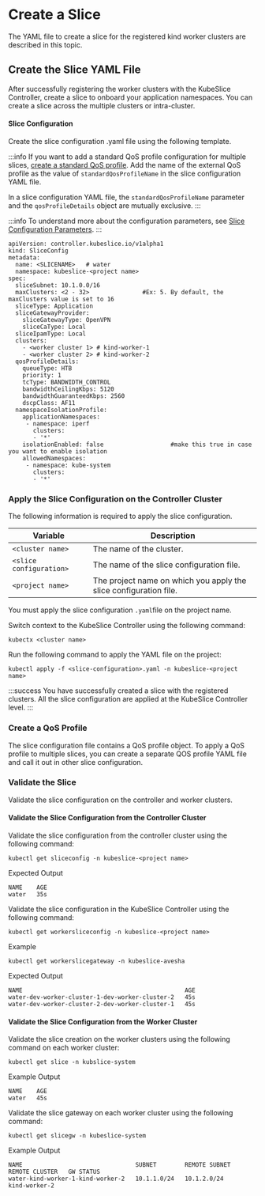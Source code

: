 # Create a Slice 
The YAML file to create a slice for the registered kind worker clusters are described in this topic. 

## Create the Slice YAML File 
After successfully registering the worker clusters with the KubeSlice Controller, create 
a slice to onboard your application namespaces. You can create a slice across the 
multiple clusters or intra-cluster.

#### Slice Configuration 
Create the slice configuration .yaml file using the following template.

:::info
If you want to add a standard QoS profile configuration for multiple slices, 
[create a standard QoS profile](/versioned_docs/version-0.7.0/getting-started-with-cloud-clusters/installing-kubeslice/creating-a-slice.mdx#create-a-standard-qos-profile). 
Add the name of the external QoS profile as the value of `standardQosProfileName` in the slice configuration YAML file. 

In a slice configuration YAML file, the `standardQosProfileName` parameter and the `qosProfileDetails` 
object are mutually exclusive.
:::

:::info
To understand more about the configuration parameters, see [Slice
Configuration Parameters](/versioned_docs/version-0.7.0/reference/configuration-parameters.mdx#slice-configuration-parameters).
:::

```
apiVersion: controller.kubeslice.io/v1alpha1
kind: SliceConfig
metadata:
  name: <SLICENAME>   # water
  namespace: kubeslice-<project name>
spec:
  sliceSubnet: 10.1.0.0/16
  maxClusters: <2 - 32>               #Ex: 5. By default, the maxClusters value is set to 16
  sliceType: Application
  sliceGatewayProvider:
    sliceGatewayType: OpenVPN
    sliceCaType: Local
  sliceIpamType: Local
  clusters:
    - <worker cluster 1> # kind-worker-1
    - <worker cluster 2> # kind-worker-2
  qosProfileDetails:
    queueType: HTB
    priority: 1
    tcType: BANDWIDTH_CONTROL
    bandwidthCeilingKbps: 5120
    bandwidthGuaranteedKbps: 2560
    dscpClass: AF11
  namespaceIsolationProfile:
    applicationNamespaces:
     - namespace: iperf
       clusters:
       - '*'
    isolationEnabled: false                   #make this true in case you want to enable isolation
    allowedNamespaces:
     - namespace: kube-system
       clusters:
       - '*'
```

### Apply the Slice Configuration on the Controller Cluster 
The following information is required to apply the slice configuration.

| Variable |             Description |
|------------|------------------------|
| `<cluster name>` |         The name of the cluster. |
| `<slice configuration>` |  The name of the slice configuration file. |
|  `<project name>`    |     The project name on which you apply the slice configuration file. |

You must apply the slice configuration `.yaml`file on the project name.

Switch context to the KubeSlice Controller using the following command:

```
kubectx <cluster name>
```

Run the following command to apply the YAML file on the project:

```
kubectl apply -f <slice-configuration>.yaml -n kubeslice-<project name>
```

:::success
You have successfully created a slice with the registered clusters. All the slice 
configuration are applied at the KubeSlice Controller level.
:::

### Create a QoS Profile
The slice configuration file contains a QoS profile object. To apply a QoS profile to 
multiple slices, you can create a separate QOS profile YAML file and call it out 
in other slice configuration. 

### Validate the Slice 
Validate the slice configuration on the controller and worker clusters.

#### Validate the Slice Configuration from the Controller Cluster 
Validate the slice configuration from the controller cluster using the
following command:

```
kubectl get sliceconfig -n kubeslice-<project name>
```

Expected Output

```
NAME    AGE
water   35s
```

Validate the slice configuration in the KubeSlice Controller using the
following command:

```
kubectl get workersliceconfig -n kubeslice-<project name>
```
Example 

```
kubectl get workerslicegateway -n kubeslice-avesha
```

Expected Output

```
NAME                                              AGE
water-dev-worker-cluster-1-dev-worker-cluster-2   45s
water-dev-worker-cluster-2-dev-worker-cluster-1   45s
```

#### Validate the Slice Configuration from the Worker Cluster 
Validate the slice creation on the worker clusters using the following command on 
each worker cluster:

```
kubectl get slice -n kubslice-system
```

Example Output
```
NAME    AGE
water   45s
```

Validate the slice gateway on each worker cluster using the following command:

```
kubectl get slicegw -n kubeslice-system
```

Example Output

```
NAME                                SUBNET        REMOTE SUBNET   REMOTE CLUSTER   GW STATUS
water-kind-worker-1-kind-worker-2   10.1.1.0/24   10.1.2.0/24     kind-worker-2
```